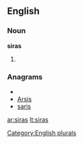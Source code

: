 ==English==

===Noun===
'''siras'''

# {{plural of|[[sira]]}}

===Anagrams===
* {{alphagram|airss}}
* [[Arsis#English|Arsis]]
* [[saris#English|saris]]

[[Category:English plurals]]

[[ar:siras]]
[[lt:siras]]